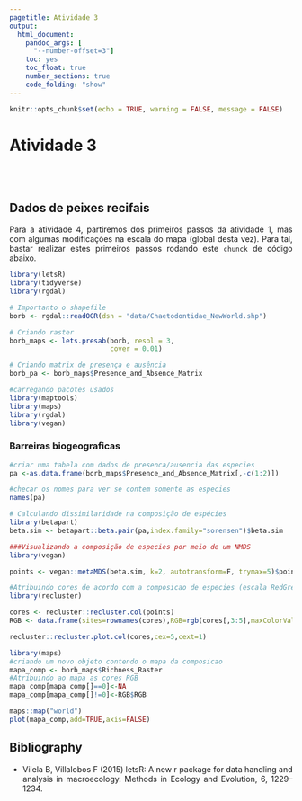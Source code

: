 ```yaml
---
pagetitle: Atividade 3
output:
  html_document:
    pandoc_args: [
      "--number-offset=3"]
    toc: yes
    toc_float: true
    number_sections: true
    code_folding: "show"
---
```


<style>
body {
text-align: justify}
</style>

```r
knitr::opts_chunk$set(echo = TRUE, warning = FALSE, message = FALSE)
```

# Atividade 3 {.unnumbered}

<br></br>

## Dados de peixes recifais
Para a atividade 4, partiremos dos primeiros passos da atividade 1, mas com algumas modificações na escala do mapa (global desta vez). Para tal, bastar realizar estes primeiros passos rodando este `chunck` de código abaixo. 

```r

library(letsR)
library(tidyverse)
library(rgdal)

# Importanto o shapefile
borb <- rgdal::readOGR(dsn = "data/Chaetodontidae_NewWorld.shp")

# Criando raster
borb_maps <- lets.presab(borb, resol = 3, 
                         cover = 0.01)

# Criando matrix de presença e ausência
borb_pa <- borb_maps$Presence_and_Absence_Matrix

```

```r
#carregando pacotes usados
library(maptools)
library(maps)
library(rgdal)
library(vegan)

```

### Barreiras biogeograficas

```r

#criar uma tabela com dados de presenca/ausencia das especies
pa <-as.data.frame(borb_maps$Presence_and_Absence_Matrix[,-c(1:2)])

#checar os nomes para ver se contem somente as especies
names(pa)

```

```r

# Calculando dissimilaridade na composição de espécies
library(betapart)
beta.sim <- betapart::beta.pair(pa,index.family="sorensen")$beta.sim

```


```r
###Visualizando a composição de especies por meio de um NMDS
library(vegan)

points <- vegan::metaMDS(beta.sim, k=2, autotransform=F, trymax=5)$points
```


```r
#Atribuindo cores de acordo com a composicao de especies (escala RedGreenBlue)
library(recluster)

cores <- recluster::recluster.col(points)
RGB <- data.frame(sites=rownames(cores),RGB=rgb(cores[,3:5],maxColorValue=255))

recluster::recluster.plot.col(cores,cex=5,cext=1)
```


```r

library(maps)
#criando um novo objeto contendo o mapa da composicao
mapa_comp <- borb_maps$Richness_Raster
#Atribuindo ao mapa as cores RGB
mapa_comp[mapa_comp[]==0]<-NA
mapa_comp[mapa_comp[]!=0]<-RGB$RGB

maps::map("world")
plot(mapa_comp,add=TRUE,axis=FALSE)

```


## Bibliography
-   Vilela B, Villalobos F (2015) letsR: A new r package for data handling and analysis in macroecology. Methods in Ecology and Evolution, 6, 1229–1234.